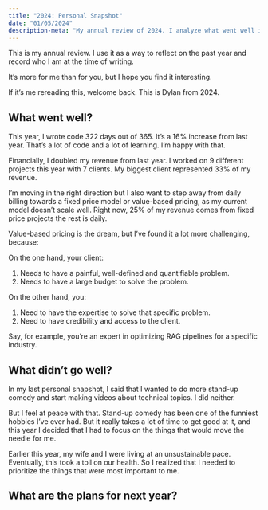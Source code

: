 ```yaml
---
title: "2024: Personal Snapshot"
date: "01/05/2024"
description-meta: "My annual review of 2024. I analyze what went well in 2024 and what I should change for 2025."
---
```


This is my annual review. I use it as a way to reflect on the past year and record who I am at the time of writing.

It's more for me than for you, but I hope you find it interesting.

If it's me rereading this, welcome back. This is Dylan from 2024.

## What went well?

This year, I wrote code 322 days out of 365. It's a 16% increase from last year. That's a lot of code and a lot of learning. I'm happy with that.

Financially, I doubled my revenue from last year. I worked on 9 different projects this year with 7 clients. My biggest client represented 33% of my revenue.

I'm moving in the right direction but I also want to step away from daily billing towards a fixed price model or value-based pricing, as my current model doesn't scale well. Right now, 25% of my revenue comes from fixed price projects the rest is daily.

Value-based pricing is the dream, but I've found it a lot more challenging, because:

On the one hand, your client:

1. Needs to have a painful, well-defined and quantifiable problem.
2. Needs to have a large budget to solve the problem.

On the other hand, you:

1. Need to have the expertise to solve that specific problem.
2. Need to have credibility and access to the client.

Say, for example, you're an expert in optimizing RAG pipelines for a specific industry. 

## What didn't go well?

In my last personal snapshot, I said that I wanted to do more stand-up comedy and start making videos about technical topics. I did neither.

But I feel at peace with that. Stand-up comedy has been one of the funniest hobbies I've ever had. But it really takes a lot of time to get good at it, and this year I decided that I had to focus on the things that would move the needle for me.

Earlier this year, my wife and I were living at an unsustainable pace. Eventually, this took a toll on our health. So I realized that I needed to prioritize the things that were most important to me.

## What are the plans for next year?
